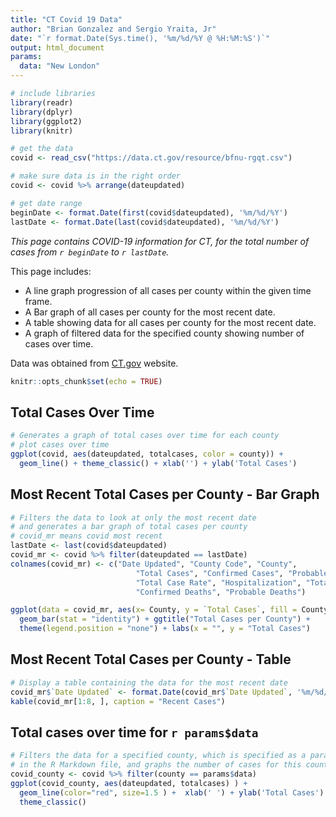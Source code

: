 ```yaml
---
title: "CT Covid 19 Data"
author: "Brian Gonzalez and Sergio Yraita, Jr"
date: "`r format.Date(Sys.time(), '%m/%d/%Y @ %H:%M:%S')`"
output: html_document
params:
  data: "New London"
---
```

```r
# include libraries
library(readr)
library(dplyr)
library(ggplot2)
library(knitr)

# get the data
covid <- read_csv("https://data.ct.gov/resource/bfnu-rgqt.csv")

# make sure data is in the right order
covid <- covid %>% arrange(dateupdated)

# get date range
beginDate <- format.Date(first(covid$dateupdated), '%m/%d/%Y')
lastDate <- format.Date(last(covid$dateupdated), '%m/%d/%Y')
```

*This page contains COVID-19 information for CT, for the total number of cases from `r beginDate ` to `r lastDate`.*

This page includes:

* A line graph progression of all cases per county within the given time frame.
* A Bar graph of all cases per county for the most recent date.
* A table showing data for all cases per county for the most recent date.
* A graph of filtered data for the specified county showing number of cases over time.

Data was obtained from [CT.gov](https://data.ct.gov/resource/bfnu-rgqt.csv) website.

```r
knitr::opts_chunk$set(echo = TRUE)
```

## Total Cases Over Time

```r
# Generates a graph of total cases over time for each county 
# plot cases over time
ggplot(covid, aes(dateupdated, totalcases, color = county)) +
  geom_line() + theme_classic() + xlab('') + ylab('Total Cases')
```

## Most Recent Total Cases per County - Bar Graph

```r
# Filters the data to look at only the most recent date
# and generates a bar graph of total cases per county
# covid_mr means covid most recent
lastDate <- last(covid$dateupdated)
covid_mr <- covid %>% filter(dateupdated == lastDate) 
colnames(covid_mr) <- c("Date Updated", "County Code", "County", 
                            "Total Cases", "Confirmed Cases", "Probable Cases",
                            "Total Case Rate", "Hospitalization", "Total Deaths",
                            "Confirmed Deaths", "Probable Deaths")

ggplot(data = covid_mr, aes(x= County, y = `Total Cases`, fill = County)) +
  geom_bar(stat = "identity") + ggtitle("Total Cases per County") +
  theme(legend.position = "none") + labs(x = "", y = "Total Cases")
```


## Most Recent Total Cases per County - Table

```r
# Display a table containing the data for the most recent date
covid_mr$`Date Updated` <- format.Date(covid_mr$`Date Updated`, '%m/%d/%Y')
kable(covid_mr[1:8, ], caption = "Recent Cases")
```

## Total cases over time for `r params$data`

```r
# Filters the data for a specified county, which is specified as a parameter 
# in the R Markdown file, and graphs the number of cases for this county ovr time.
covid_county <- covid %>% filter(county == params$data) 
ggplot(covid_county, aes(dateupdated, totalcases) ) +
  geom_line(color="red", size=1.5 ) +  xlab(' ') + ylab('Total Cases') + 
  theme_classic()
```